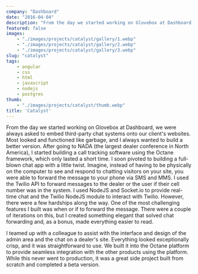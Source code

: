 ```yaml
---
company: "Dashboard"
date: "2016-04-04"
description: "From the day we started working on Glovebox at Dashboard, we were always asked to embed third-party chat systems onto our client's websites"
featured: false
images:
    - "./images/projects/catalyst/gallery/1.webp"
    - "./images/projects/catalyst/gallery/2.webp"
    - "./images/projects/catalyst/gallery/3.webp"
slug: "catalyst"
tags:
    - angular
    - css
    - html
    - javascript
    - nodejs
    - postgres
thumb:
    - "./images/projects/catalyst/thumb.webp"
title: 'Catalyst'
---
```


From the day we started working on Glovebox at Dashboard, we were always asked to embed third-party chat systems onto our client's websites. Most looked and functioned like garbage, and I always wanted to build a better version. After going to NADA (the largest dealer conference in North America), I started building a call tracking software using the Octane framework, which only lasted a short time. I soon pivoted to building a full-blown chat app with a little twist. Imagine, instead of having to be physically on the computer to see and respond to chatting visitors on your site, you were able to forward the message to your phone via SMS and MMS. I used the Twilio API to forward messages to the dealer or the user if their cell number was in the system. I used NodeJS and Socket.io to provide real-time chat and the Twilio NodeJS module to interact with Twilio. However, there were a few hardships along the way. One of the most challenging features I built was when or if to forward the message. There were a couple of iterations on this, but I created something elegant that solved chat forwarding and, as a bonus, made everything easier to read.

I teamed up with a colleague to assist with the interface and design of the admin area and the chat on a dealer's site. Everything looked exceptionally crisp, and it was straightforward to use. We built it into the Octane platform to provide seamless integration with the other products using the platform. While this never went to production, it was a great side project built from scratch and completed a beta version.
